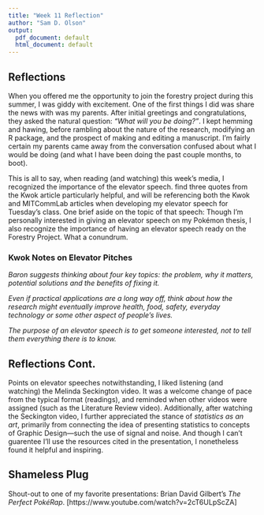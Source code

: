 ```yaml
---
title: "Week 11 Reflection"
author: "Sam D. Olson"
output:
  pdf_document: default
  html_document: default
---
```


## Reflections 

When you offered me the opportunity to join the forestry project during this summer, I was giddy with excitement. One of the first things I did was share the news with was my parents. After initial greetings and congratulations, they asked the natural question: *"What will you be doing?"*. I kept hemming and hawing, before rambling about the nature of the research, modifying an R package, and the prospect of making and editing a manuscript. I'm fairly certain my parents came away from the conversation confused about what I would be doing (and what I have been doing the past couple months, to boot).

This is all to say, when reading (and watching) this week's media, I recognized the importance of the elevator speech.  find three quotes from the Kwok article particularly helpful, and will be referencing both the Kwok and MITCommLab articles when developing my elevator speech for Tuesday's class. One brief aside on the topic of that speech: Though I'm personally interested in giving an elevator speech on my Pokémon thesis, I also recognize the importance of having an elevator speech ready on the Forestry Project. What a conundrum. 

### Kwok Notes on Elevator Pitches

*Baron suggests thinking about four key topics: the problem, why it matters, potential solutions and the benefits of fixing it. * 

*Even if practical applications are a long way off, think about how the research might eventually improve health, food, safety, everyday technology or some other aspect of people's lives.* 

*The purpose of an elevator speech is to get someone interested, not to tell them everything there is to know.* 

## Reflections Cont. 

Points on elevator speeches notwithstanding, I liked listening (and watching) the Melinda Seckington video. It was a welcome change of pace from the typical format (readings), and reminded when other videos were assigned (such as the Literature Review video). Additionally, after watching the Seckington video, I further appreciated the stance of *statistics as an art*, primarily from connecting the idea of presenting statistics to concepts of Graphic Design---such the use of signal and noise. And though I can't guarentee I'll use the resources cited in the presentation, I nonetheless found it helpful and inspiring.

## Shameless Plug 

Shout-out to one of my favorite presentations: Brian David Gilbert's *The Perfect PokéRap*.  [https://www.youtube.com/watch?v=2cT6ULpScZA]
